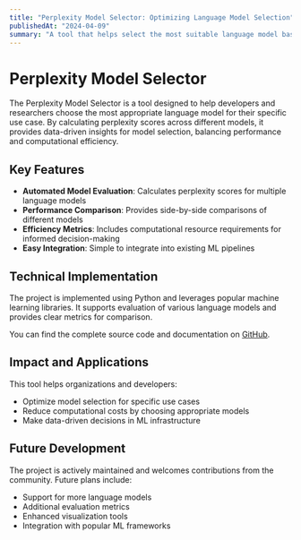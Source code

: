 ```yaml
---
title: "Perplexity Model Selector: Optimizing Language Model Selection"
publishedAt: "2024-04-09"
summary: "A tool that helps select the most suitable language model based on perplexity scores, optimizing for both performance and efficiency."
---
```


# Perplexity Model Selector

The Perplexity Model Selector is a tool designed to help developers and researchers choose the most appropriate language model for their specific use case. By calculating perplexity scores across different models, it provides data-driven insights for model selection, balancing performance and computational efficiency.

## Key Features

- **Automated Model Evaluation**: Calculates perplexity scores for multiple language models
- **Performance Comparison**: Provides side-by-side comparisons of different models
- **Efficiency Metrics**: Includes computational resource requirements for informed decision-making
- **Easy Integration**: Simple to integrate into existing ML pipelines

## Technical Implementation

The project is implemented using Python and leverages popular machine learning libraries. It supports evaluation of various language models and provides clear metrics for comparison.

You can find the complete source code and documentation on [GitHub](https://github.com/JuluruAkhil/perplexity-model-selector).

## Impact and Applications

This tool helps organizations and developers:

- Optimize model selection for specific use cases
- Reduce computational costs by choosing appropriate models
- Make data-driven decisions in ML infrastructure

## Future Development

The project is actively maintained and welcomes contributions from the community. Future plans include:

- Support for more language models
- Additional evaluation metrics
- Enhanced visualization tools
- Integration with popular ML frameworks
